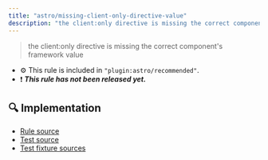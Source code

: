 ```yaml
---
title: "astro/missing-client-only-directive-value"
description: "the client:only directive is missing the correct component's framework value"
---
```


> the client:only directive is missing the correct component's framework value

- ⚙ This rule is included in `"plugin:astro/recommended"`.
- ❗ <badge text="This rule has not been released yet." vertical="middle" type="error"> **_This rule has not been released yet._** </badge>



## 🔍 Implementation

- [Rule source](https://github.com/ota-meshi/eslint-plugin-astro/blob/main/src/rules/missing-client-only-directive-value.ts)
- [Test source](https://github.com/ota-meshi/eslint-plugin-astro/blob/main/tests/src/rules/missing-client-only-directive-value.ts)
- [Test fixture sources](https://github.com/ota-meshi/eslint-plugin-astro/tree/main/tests/fixtures/rules/missing-client-only-directive-value)
